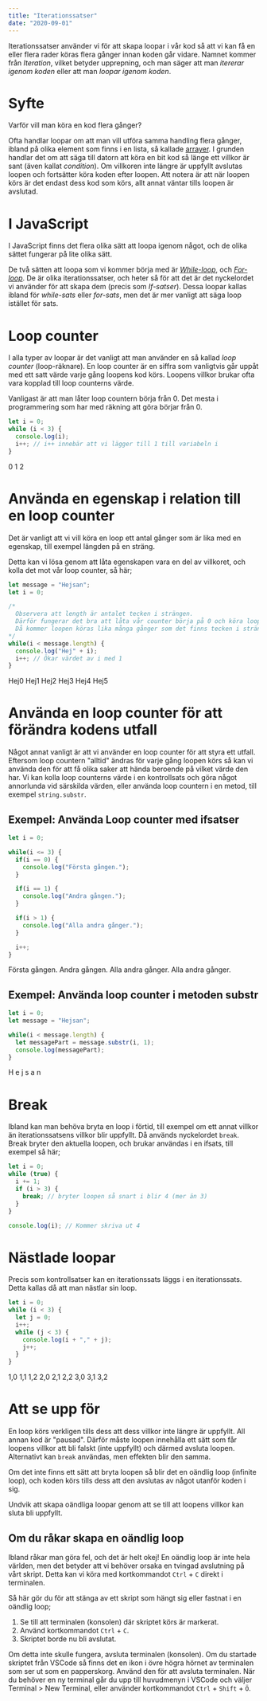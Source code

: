 ```yaml
---
title: "Iterationssatser"
date: "2020-09-01"
---
```


Iterationssatser använder vi för att skapa loopar i vår kod så att vi kan få en eller flera rader köras flera gånger innan koden går vidare.
Namnet kommer från _Iteration_, vilket betyder upprepning, och man säger att man _itererar igenom koden_ eller att man _loopar igenom koden_.

# Syfte

Varför vill man köra en kod flera gånger?

Ofta handlar loopar om att man vill utföra samma handling flera gånger, ibland på olika element som finns i en lista, så kallade [arrayer](https://guteteknik.netlify.app/prog1/arrayer). I grunden handlar det om att säga till datorn att köra en bit kod så länge ett villkor är sant (även kallat _condition_). Om villkoren inte längre är uppfyllt avslutas loopen och fortsätter köra koden efter loopen. Att notera är att när loopen körs är det endast dess kod som körs, allt annat väntar tills loopen är avslutad.

# I JavaScript

I JavaScript finns det flera olika sätt att loopa igenom något, och de olika sättet fungerar på lite olika sätt.

De två sätten att loopa som vi kommer börja med är _[While-loop](https://guteteknik.netlify.app/prog1/iterationssatser/while)_, och _[For-loop](https://guteteknik.netlify.app/prog1/iterationssatser/for)_. De är olika iterationssatser, och heter så för att det är det nyckelordet vi använder för att skapa dem (precis som _If-satser_). Dessa loopar kallas ibland för _while-sats_ eller _for-sats_, men det är mer vanligt att säga loop istället för sats.

# Loop counter

I alla typer av loopar är det vanligt att man använder en så kallad _loop counter_ (loop-räknare). En loop counter är en siffra som vanligtvis går uppåt med ett satt värde varje gång loopens kod körs. Loopens villkor brukar ofta vara kopplad till loop counterns värde.

Vanligast är att man låter loop countern börja från 0. Det mesta i programmering som har med räkning att göra börjar från 0.

```javascript
let i = 0;
while (i < 3) {
  console.log(i);
  i++; // i++ innebär att vi lägger till 1 till variabeln i
}
```

<Result>

0
1
2

</Result>


# Använda en egenskap i relation till en loop counter

Det är vanligt att vi vill köra en loop ett antal gånger som är lika med en egenskap, till exempel längden på en sträng.

Detta kan vi lösa genom att låta egenskapen vara en del av villkoret, och kolla det mot vår loop counter, så här;

```javascript
let message = "Hejsan";
let i = 0;

/*
  Observera att length är antalet tecken i strängen.
  Därför fungerar det bra att låta vår counter börja på 0 och köra loopen när i är mindre än length
  Då kommer loopen köras lika många gånger som det finns tecken i strängen.
*/
while(i < message.length) {
  console.log("Hej" + i);
  i++; // Ökar värdet av i med 1
}
```

<Result>

Hej0
Hej1
Hej2
Hej3
Hej4
Hej5

</Result>

# Använda en loop counter för att förändra kodens utfall

Något annat vanligt är att vi använder en loop counter för att styra ett utfall. Eftersom loop countern "alltid" ändras för varje gång loopen körs så kan vi använda den för att få olika saker att hända beroende på vilket värde den har. Vi kan kolla loop counterns värde i en kontrollsats och göra något annorlunda vid särskilda värden, eller använda loop countern i en metod, till exempel `string.substr`.

## Exempel: Använda Loop counter med ifsatser

```javascript
let i = 0;

while(i <= 3) {
  if(i == 0) {
    console.log("Första gången.");
  }

  if(i == 1) {
    console.log("Andra gången.");
  }

  if(i > 1) {
    console.log("Alla andra gånger.");
  }

  i++;
}
```

<Result>

Första gången.
Andra gången.
Alla andra gånger.
Alla andra gånger.

</Result>

## Exempel: Använda loop counter i metoden substr

```javascript
let i = 0;
let message = "Hejsan";

while(i < message.length) {
  let messagePart = message.substr(i, 1);
  console.log(messagePart);
}
```

<Result>

H
e
j
s
a
n

</Result>

# Break

Ibland kan man behöva bryta en loop i förtid, till exempel om ett annat villkor än iterationssatsens villkor blir uppfyllt. Då används nyckelordet `break`.
Break bryter den aktuella loopen, och brukar användas i en ifsats, till exempel så här;

```javascript
let i = 0;
while (true) {
  i += 1;
  if (i > 3) {
    break; // bryter loopen så snart i blir 4 (mer än 3)
  }
}

console.log(i); // Kommer skriva ut 4
```

# Nästlade loopar

Precis som kontrollsatser kan en iterationssats läggs i en iterationssats. Detta kallas då att man nästlar sin loop.

```javascript
let i = 0;
while (i < 3) {
  let j = 0;
  i++;
  while (j < 3) {
    console.log(i + "," + j);
    j++;
  }
}
```

<Result>

1,0
1,1
1,2
2,0
2,1
2,2
3,0
3,1
3,2

</Result>

# Att se upp för

En loop körs verkligen tills dess att dess villkor inte längre är uppfyllt. All annan kod är "pausad". Därför måste loopen innehålla ett sätt som får loopens villkor att bli falskt (inte uppfyllt) och därmed avsluta loopen. Alternativt kan `break` användas, men effekten blir den samma.

Om det inte finns ett sätt att bryta loopen så blir det en oändlig loop (infinite loop), och koden körs tills dess att den avslutas av något utanför koden i sig.

Undvik att skapa oändliga loopar genom att se till att loopens villkor kan sluta bli uppfyllt.

## Om du råkar skapa en oändlig loop
Ibland råkar man göra fel, och det är helt okej! En oändlig loop är inte hela världen, men det betyder att vi behöver orsaka en tvingad avslutning på vårt skript. Detta kan vi köra med kortkommandot `Ctrl` + `C` direkt i terminalen.

Så här gör du för att stänga av ett skript som hängt sig eller fastnat i en oändlig loop;

1. Se till att terminalen (konsolen) där skriptet körs är markerat.
2. Använd kortkommandot `Ctrl` + `C`.
3. Skriptet borde nu bli avslutat.

Om detta inte skulle fungera, avsluta terminalen (konsolen). Om du startade skriptet från VSCode så finns det en ikon i övre högra hörnet av terminalen som ser ut som en papperskorg. Använd den för att avsluta terminalen. När du behöver en ny terminal går du upp till huvudmenyn i VSCode och väljer Terminal > New Terminal, eller använder kortkommandot `Ctrl` + `Shift` + `Ö`.